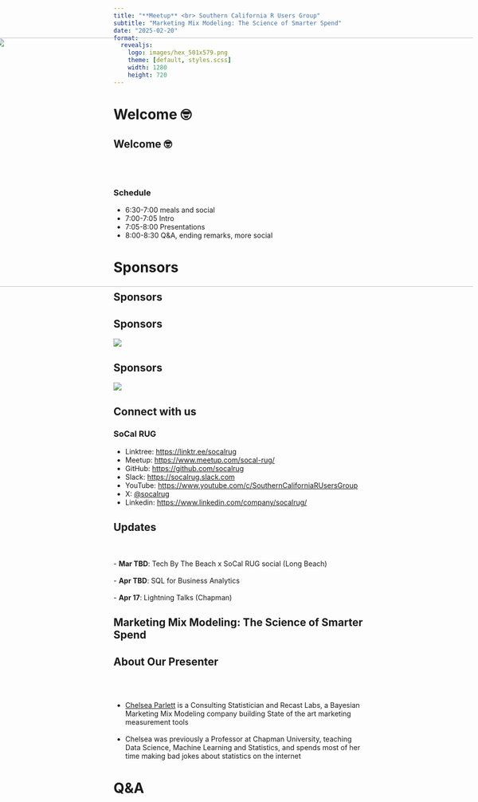 ```yaml
---
title: "**Meetup** <br> Southern California R Users Group"
subtitle: "Marketing Mix Modeling: The Science of Smarter Spend"
date: "2025-02-20"
format:
  revealjs: 
    logo: images/hex_501x579.png
    theme: [default, styles.scss]
    width: 1280
    height: 720
---
```


# Welcome 🤓

## Welcome 🤓

<br><br>

### Schedule

* 6:30-7:00 meals and social
* 7:00-7:05 Intro
* 7:05-8:00 Presentations
* 8:00-8:30 Q&A, ending remarks, more social

# Sponsors

## Sponsors {.no-logo}

<img src="images/SoCalRUG EECS Slide.png"
     width="1150px" height="500px"
     style="position:absolute; right:10px; top:130px;">

## Sponsors
  
![](images/UCI_Merage_Business_School.jpg)

## Sponsors

![](images/MDS-Homepage-Header-1536x512.jpg)

## Connect with us

### SoCal RUG

* Linktree: <https://linktr.ee/socalrug>
* Meetup: <https://www.meetup.com/socal-rug/>
* GitHub: <https://github.com/socalrug>
* Slack: <https://socalrug.slack.com>
* YouTube: <https://www.youtube.com/c/SouthernCaliforniaRUsersGroup>
* X: [@socalrug](https://x.com/socalrug)
* Linkedin: <https://www.linkedin.com/company/socalrug/>

## Updates
<br><br>
- **Mar TBD**: Tech By The Beach x SoCal RUG social (Long Beach)
<br><br>
- **Apr TBD**: SQL for Business Analytics
<br><br>
- **Apr 17**: Lightning Talks (Chapman)

## Marketing Mix Modeling: The Science of Smarter Spend {.center}

## About Our Presenter

<br><br>

- [Chelsea Parlett](https://www.linkedin.com/in/chelseaparlettpelleriti/) is a Consulting Statistician and Recast Labs, a Bayesian Marketing Mix Modeling company building State of the art marketing measurement tools
<br><br>
- Chelsea was previously a Professor at Chapman University, teaching Data Science, Machine Learning and Statistics, and spends most of her time making bad jokes about statistics on the internet

# Q&A
